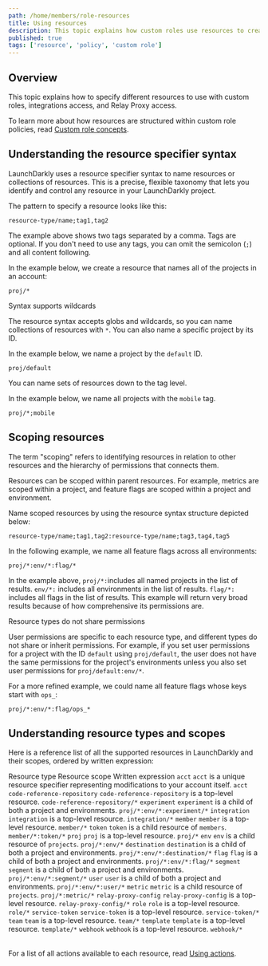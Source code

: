 ```yaml
---
path: /home/members/role-resources
title: Using resources
description: This topic explains how custom roles use resources to create policies in LaunchDarkly.
published: true
tags: ['resource', 'policy', 'custom role']
---
```


## Overview

This topic explains how to specify different resources to use with custom roles, integrations access, and Relay Proxy access.

To learn more about how resources are structured within custom role policies, read [Custom role concepts](/home/members/role-concepts).

## Understanding the resource specifier syntax

LaunchDarkly uses a resource specifier syntax to name resources or collections of resources. This is a precise, flexible taxonomy that lets you identify and control any resource in your LaunchDarkly project.

The pattern to specify a resource looks like this:

<CodeSample>
<CSTab label="Resource specifier syntax">

```text
resource-type/name;tag1,tag2
```

</CSTab>
</CodeSample>

The example above shows two tags separated by a comma. Tags are optional. If you don't need to use any tags, you can omit the semicolon (`;`) and all content following.

In the example below, we create a resource that names all of the projects in an account:


<CodeSample>
<CSTab label="Resource showing all projects">

```text
proj/*
```

</CSTab>
</CodeSample>

<Callout intent="info">
<CalloutTitle>Syntax supports wildcards</CalloutTitle>
<CalloutDescription>

The resource syntax accepts globs and wildcards, so you can name collections of resources with `*`. You can also name a specific project by its ID.

</CalloutDescription>
</Callout>

In the example below, we name a project by the `default` ID.

<CodeSample>
<CSTab label="Project ID is `default`">

```text
proj/default
```

</CSTab>
</CodeSample>

You can name sets of resources down to the tag level.

In the example below, we name all projects with the `mobile` tag.

<CodeSample>
<CSTab label="All projects tagged `mobile`">

```text
proj/*;mobile
```

</CSTab>
</CodeSample>

## Scoping resources

The term "scoping" refers to identifying resources in relation to other resources and the hierarchy of permissions that connects them.

Resources can be scoped within parent resources. For example, metrics are scoped within a project, and feature flags are scoped within a project and environment.

Name scoped resources by using the resource syntax structure depicted below:

<CodeSample>
<CSTab label="Scoped resources">

```text
resource-type/name;tag1,tag2:resource-type/name;tag3,tag4,tag5
```

</CSTab>
</CodeSample>

In the following example, we name all feature flags across all environments:

<CodeSample>
<CSTab label="All feature flags">

```text
proj/*:env/*:flag/*
```

</CSTab>
</CodeSample>

In the example above, `proj/*:`includes all named projects in the list of results. `env/*:` includes all environments in the list of results. `flag/*:` includes all flags in the list of results. This example will return very broad results because of how comprehensive its permissions are.

<Callout intent="info">
<CalloutTitle>Resource types do not share permissions</CalloutTitle>
<CalloutDescription>

User permissions are specific to each resource type, and different types do not share or inherit permissions. For example, if you set user permissions for a project with the ID `default` using `proj/default`, the user does not have the same permissions for the project's environments unless you also set user permissions for `proj/default:env/*`.

</CalloutDescription>
</Callout>

For a more refined example, we could name all feature flags whose keys start with `ops_`:

<CodeSample>
<CSTab label="All feature flags with keys that begin with `ops_`">

```text
proj/*:env/*:flag/ops_*
```

</CSTab>
</CodeSample>

## Understanding resource types and scopes

Here is a reference list of all the supported resources in LaunchDarkly and their scopes, ordered by written expression:

<Table>
  <TableHeader>
    <TableHeadCell>Resource type</TableHeadCell>
    <TableHeadCell>Resource scope</TableHeadCell>
    <TableHeadCell>Written expression</TableHeadCell>
  </TableHeader>
  <TableBody>
  <TableRow>
    <TableCell>
      <code>acct</code>
    </TableCell>
    <TableCell>
      <code>acct</code> is a unique resource specifier representing modifications to your account itself.
    </TableCell>
    <TableCell>
      <code>acct</code>
    </TableCell>
  </TableRow>
  <TableRow>
    <TableCell>
      <code>code-reference-repository</code>
    </TableCell>
    <TableCell>
      <code>code-reference-repository</code> is a top-level resource.
    </TableCell>
    <TableCell>
      <code>code-reference-repository/*</code>
    </TableCell>
  </TableRow>
  <TableRow>
    <TableCell>
      <code>experiment</code>
    </TableCell>
    <TableCell>
      <code>experiment</code> is a child of both a project and environments.
    </TableCell>
    <TableCell>
      <code>proj/*:env/*:experiment/*</code>
    </TableCell>
  </TableRow>
  <TableRow>
    <TableCell>
      <code>integration</code>
    </TableCell>
    <TableCell>
      <code>integration</code> is a top-level resource.
    </TableCell>
    <TableCell>
      <code>integration/*</code>
    </TableCell>
  </TableRow>
  <TableRow>
    <TableCell>
      <code>member</code>
    </TableCell>
    <TableCell>
      <code>member</code> is a top-level resource.
    </TableCell>
    <TableCell>
      <code>member/*</code>
    </TableCell>
  </TableRow>
  <TableRow>
    <TableCell>
      <code>token</code>
    </TableCell>
    <TableCell>
      <code>token</code> is a child resource of <code>members</code>.
    </TableCell>
    <TableCell>
      <code>member/*:token/*</code>
    </TableCell>
  </TableRow>
  <TableRow>
    <TableCell>
      <code>proj</code>
    </TableCell>
    <TableCell>
      <code>proj</code> is a top-level resource.
    </TableCell>
    <TableCell>
      <code>proj/*</code>
    </TableCell>
  </TableRow>
  <TableRow>
    <TableCell>
      <code>env</code>
    </TableCell>
    <TableCell>
      <code>env</code> is a child resource of <code>projects</code>.
    </TableCell>
    <TableCell>
      <code>proj/*:env/*</code>
    </TableCell>
  </TableRow>
  <TableRow>
    <TableCell>
      <code>destination</code>
    </TableCell>
    <TableCell>
      <code>destination</code> is a child of both a project and environments.
    </TableCell>
    <TableCell>
      <code>proj/*:env/*:destination/*</code>
    </TableCell>
  </TableRow>
  <TableRow>
    <TableCell>
      <code>flag</code>
    </TableCell>
    <TableCell>
      <code>flag</code> is a child of both a project and environments.
    </TableCell>
    <TableCell>
      <code>proj/*:env/*:flag/*</code>
    </TableCell>
  </TableRow>
  <TableRow>
    <TableCell>
      <code>segment</code>
    </TableCell>
    <TableCell>
      <code>segment</code> is a child of both a project and environments.
    </TableCell>
    <TableCell>
      <code>proj/*:env/*:segment/*</code>
    </TableCell>
  </TableRow>
  <TableRow>
    <TableCell>
      <code>user</code>
    </TableCell>
    <TableCell>
      <code>user</code> is a child of both a project and environments.
    </TableCell>
    <TableCell>
      <code>proj/*:env/*:user/*</code>
    </TableCell>
  </TableRow>
  <TableRow>
    <TableCell>
      <code>metric</code>
    </TableCell>
    <TableCell>
      <code>metric</code> is a child resource of <code>projects</code>.
    </TableCell>
    <TableCell>
      <code>proj/*:metric/*</code>
    </TableCell>
  </TableRow>
  <TableRow>
    <TableCell>
      <code>relay-proxy-config</code>
    </TableCell>
    <TableCell>
      <code>relay-proxy-config</code> is a top-level resource.
    </TableCell>
    <TableCell>
      <code>relay-proxy-config/*</code>
    </TableCell>
  </TableRow>
  <TableRow>
    <TableCell>
      <code>role</code>
    </TableCell>
    <TableCell>
      <code>role</code> is a top-level resource.
    </TableCell>
    <TableCell>
      <code>role/*</code>
    </TableCell>
  </TableRow>
  <TableRow>
    <TableCell>
      <code>service-token</code>
    </TableCell>
    <TableCell>
      <code>service-token</code> is a top-level resource.
    </TableCell>
    <TableCell>
      <code>service-token/*</code>
    </TableCell>
  </TableRow>
  <TableRow>
    <TableCell>
      <code>team</code>
    </TableCell>
    <TableCell>
      <code>team</code> is a top-level resource.
    </TableCell>
    <TableCell>
      <code>team/*</code>
    </TableCell>
  </TableRow>
   <TableRow>
    <TableCell>
      <code>template</code>
    </TableCell>
    <TableCell>
      <code>template</code> is a top-level resource.
    </TableCell>
    <TableCell>
      <code>template/*</code>
    </TableCell>
  </TableRow>
  <TableRow>
    <TableCell>
      <code>webhook</code>
    </TableCell>
    <TableCell>
      <code>webhook</code> is a top-level resource.
    </TableCell>
    <TableCell>
      <code>webhook/*</code>
    </TableCell>
  </TableRow>
  </TableBody>
</Table>

For a list of all actions available to each resource, read [Using actions](/home/members/role-actions).
